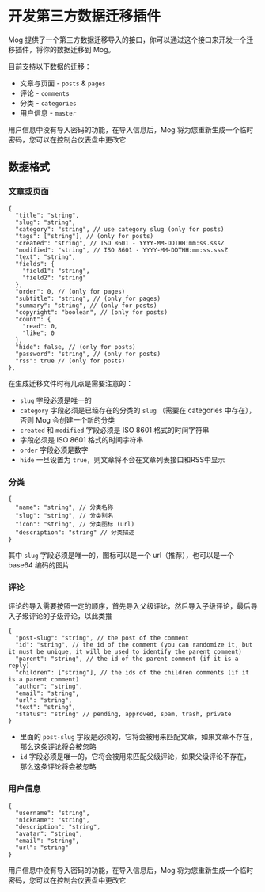 
# 开发第三方数据迁移插件

Mog 提供了一个第三方数据迁移导入的接口，你可以通过这个接口来开发一个迁移插件，将你的数据迁移到 Mog。

目前支持以下数据的迁移：

- 文章与页面 - `posts` & `pages`
- 评论 - `comments`
- 分类 - `categories`
- 用户信息 - `master`

<Callout type="warning">
用户信息中没有导入密码的功能，在导入信息后，Mog 将为您重新生成一个临时密码，您可以在控制台仪表盘中更改它
</Callout>

## 数据格式

### 文章或页面

```jsonc
{
  "title": "string",
  "slug": "string",
  "category": "string", // use category slug (only for posts)
  "tags": ["string"], // (only for posts)
  "created": "string", // ISO 8601 - YYYY-MM-DDTHH:mm:ss.sssZ
  "modified": "string", // ISO 8601 - YYYY-MM-DDTHH:mm:ss.sssZ
  "text": "string",
  "fields": {
    "field1": "string",
    "field2": "string"
  },
  "order": 0, // (only for pages)
  "subtitle": "string", // (only for pages)
  "summary": "string", // (only for posts)
  "copyright": "boolean", // (only for posts)
  "count": {
    "read": 0,
    "like": 0
  },
  "hide": false, // (only for posts)
  "password": "string", // (only for posts)
  "rss": true // (only for posts)
},
```


在生成迁移文件时有几点是需要注意的：

- `slug` 字段必须是唯一的
- `category` 字段必须是已经存在的分类的 `slug` （需要在 categories 中存在），否则 Mog 会创建一个新的分类
- `created` 和 `modified` 字段必须是 ISO 8601 格式的时间字符串
-  字段必须是 ISO 8601 格式的时间字符串
- `order` 字段必须是数字
- `hide` 一旦设置为 `true`，则文章将不会在文章列表接口和RSS中显示


### 分类

```jsonc
{
  "name": "string", // 分类名称
  "slug": "string", // 分类别名
  "icon": "string", // 分类图标 (url)
  "description": "string" // 分类描述
}
```

其中 `slug` 字段必须是唯一的，图标可以是一个 url（推荐），也可以是一个 base64 编码的图片

### 评论

评论的导入需要按照一定的顺序，首先导入父级评论，然后导入子级评论，最后导入子级评论的子级评论，以此类推

```jsonc
{
  "post-slug": "string", // the post of the comment
  "id": "string", // the id of the comment (you can randomize it, but it must be unique, it will be used to identify the parent comment)
  "parent": "string", // the id of the parent comment (if it is a reply)
  "children": ["string"], // the ids of the children comments (if it is a parent comment)
  "author": "string",
  "email": "string",
  "url": "string",
  "text": "string",
  "status": "string" // pending, approved, spam, trash, private
}
```

- 里面的 `post-slug` 字段是必须的，它将会被用来匹配文章，如果文章不存在，那么这条评论将会被忽略
- `id` 字段必须是唯一的，它将会被用来匹配父级评论，如果父级评论不存在，那么这条评论将会被忽略

### 用户信息

```jsonc
{
  "username": "string",
  "nickname": "string",
  "description": "string",
  "avatar": "string",
  "email": "string",
  "url": "string"
}
```

用户信息中没有导入密码的功能，在导入信息后，Mog 将为您重新生成一个临时密码，您可以在控制台仪表盘中更改它
